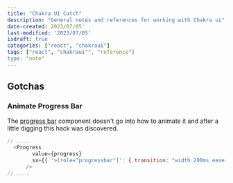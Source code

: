 ```yaml
---
title: "Chakra UI Catch"
description: "General notes and references for working with Chakra ui"
date-created: 2023/07/05'
last-modified: '2023/07/05'
isdraft: true
categories: ["react", "chakraui"]
tags: ["react", "chakraui"", "reference"]
type: "note"
---
```


## Gotchas 

### Animate Progress Bar 

The [progress bar](https://chakra-ui.com/docs/components/progress/props) component doesn't go into how to animate it and after a little digging this hack was discovered. 

```js
// ....
  <Progress
        value={progress}
        sx={{ '>[role="progressbar"]': { transition: "width 200ms ease-out" } }}
      />
// ....
```